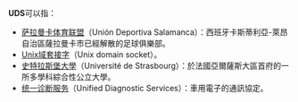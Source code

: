 '''UDS'''可以指：
*[[萨拉曼卡体育联盟|萨拉曼卡体育联盟]]（Unión Deportiva Salamanca）：西班牙卡斯蒂利亞-萊昂自治區薩拉曼卡市已經解散的足球俱樂部。
*[[Unix域套接字|Unix域套接字]]（Unix domain socket）。
*[[史特拉斯堡大學|史特拉斯堡大學]]（Université de Strasbourg）：於法國亞爾薩斯大區首府的一所多學科綜合性公立大學。
*[[统一诊断服务|统一诊断服务]]（Unified Diagnostic Services）：車用電子的通訊協定。

{{Disambig|UDS|Cat=三字拉丁字母縮寫消歧義}}